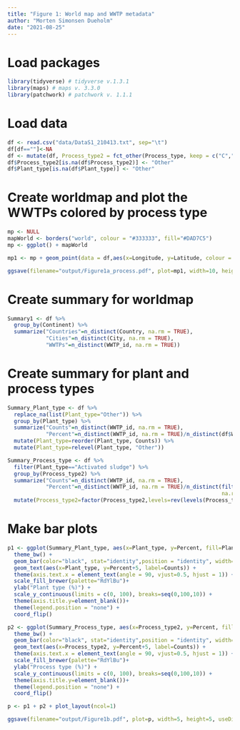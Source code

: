 ```yaml
---
title: "Figure 1: World map and WWTP metadata"
author: "Morten Simonsen Dueholm"
date: "2021-08-25"
---
```


# Load packages
```r
library(tidyverse) # tidyverse v.1.3.1
library(maps) # maps v. 3.3.0
library(patchwork) # patchwork v. 1.1.1
```

# Load data
```r
df <- read.csv("data/DataS1_210413.txt", sep="\t")
df[df==""]<-NA
df <- mutate(df, Process_type2 = fct_other(Process_type, keep = c("C","C,N","C,N,DN", "C,N,DN,P")))
df$Process_type2[is.na(df$Process_type2)] <- "Other"
df$Plant_type[is.na(df$Plant_type)] <- "Other"
```

# Create worldmap and plot the WWTPs colored by process type 
```r
mp <- NULL
mapWorld <- borders("world", colour = "#333333", fill="#DAD7C5")
mp <- ggplot() + mapWorld

mp1 <- mp + geom_point(data = df,aes(x=Longitude, y=Latitude, colour = Process_type2), size=2)

ggsave(filename="output/Figure1a_process.pdf", plot=mp1, width=10, height=5, useDingbats=FALSE, limitsize=FALSE)
```

# Create summary for worldmap
```r
Summary1 <- df %>%
  group_by(Continent) %>%
  summarize("Countries"=n_distinct(Country, na.rm = TRUE),
            "Cities"=n_distinct(City, na.rm = TRUE),
            "WWTPs"=n_distinct(WWTP_id, na.rm = TRUE))
```

# Create summary for plant and process types
```r
Summary_Plant_type <- df %>%
  replace_na(list(Plant_type="Other")) %>%
  group_by(Plant_type) %>%
  summarize("Counts"=n_distinct(WWTP_id, na.rm = TRUE),
            "Percent"=n_distinct(WWTP_id, na.rm = TRUE)/n_distinct(df$WWTP_id, na.rm = TRUE)*100) %>%
  mutate(Plant_type=reorder(Plant_type, Counts)) %>%
  mutate(Plant_type=relevel(Plant_type, "Other"))

Summary_Process_type <- df %>%
  filter(Plant_type=="Activated sludge") %>%
  group_by(Process_type2) %>%
  summarize("Counts"=n_distinct(WWTP_id, na.rm = TRUE),
            "Percent"=n_distinct(WWTP_id, na.rm = TRUE)/n_distinct(filter(df, Plant_type=="Activated sludge")$WWTP_id, 
                                                                   na.rm = TRUE)*100)  %>%
  mutate(Process_type2=factor(Process_type2,levels=rev(levels(Process_type2))))
```

# Make bar plots
```r
p1 <- ggplot(Summary_Plant_type, aes(x=Plant_type, y=Percent, fill=Plant_type)) +
  theme_bw() +
  geom_bar(color="black", stat="identity",position = "identity", width=0.8) +
  geom_text(aes(x=Plant_type, y=Percent+5, label=Counts)) +
  theme(axis.text.x = element_text(angle = 90, vjust=0.5, hjust = 1)) +
  scale_fill_brewer(palette="RdYlBu")+
  ylab("Plant type (%)") +
  scale_y_continuous(limits = c(0, 100), breaks=seq(0,100,10)) +
  theme(axis.title.y=element_blank())+
  theme(legend.position = "none") +
  coord_flip()

p2 <- ggplot(Summary_Process_type, aes(x=Process_type2, y=Percent, fill=Process_type2)) +
  theme_bw() +
  geom_bar(color="black", stat="identity",position = "identity", width=0.8) +
  geom_text(aes(x=Process_type2, y=Percent+5, label=Counts)) +
  theme(axis.text.x = element_text(angle = 90, vjust=0.5, hjust = 1)) +
  scale_fill_brewer(palette="RdYlBu")+
  ylab("Process type (%)") +
  scale_y_continuous(limits = c(0, 100), breaks=seq(0,100,10)) +
  theme(axis.title.y=element_blank())+
  theme(legend.position = "none") +
  coord_flip()

p <- p1 + p2 + plot_layout(ncol=1)

ggsave(filename="output/Figure1b.pdf", plot=p, width=5, height=5, useDingbats=FALSE, limitsize=FALSE)
```
